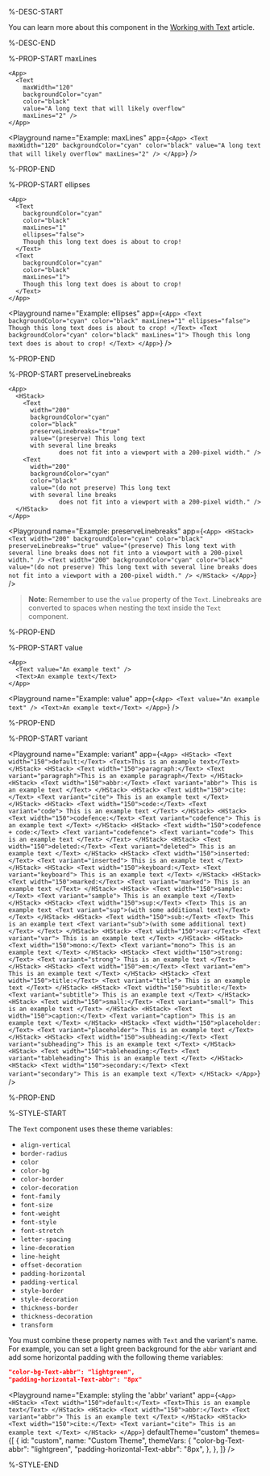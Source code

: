 %-DESC-START

You can learn more about this component in the [Working with Text](/learning/using-components/text) article.

%-DESC-END

%-PROP-START maxLines

```ueml copy
<App>
  <Text
    maxWidth="120"
    backgroundColor="cyan"
    color="black"
    value="A long text that will likely overflow"
    maxLines="2" />
</App>
```

<Playground
  name="Example: maxLines"
  app={`
  <App>
    <Text
      maxWidth="120"
      backgroundColor="cyan"
      color="black"
      value="A long text that will likely overflow"
      maxLines="2" />
  </App>
  `}
/>

%-PROP-END

%-PROP-START ellipses

```ueml copy /ellipses="false"/
<App>
  <Text
    backgroundColor="cyan"
    color="black"
    maxLines="1"
    ellipses="false">
    Though this long text does is about to crop!
  </Text>
  <Text
    backgroundColor="cyan"
    color="black"
    maxLines="1">
    Though this long text does is about to crop!
  </Text>
</App>
```

<Playground
  name="Example: ellipses"
  app={`
  <App>
    <Text
      backgroundColor="cyan"
      color="black"
      maxLines="1"
      ellipses="false">
      Though this long text does is about to crop!
    </Text>
    <Text
      backgroundColor="cyan"
      color="black"
      maxLines="1">
      Though this long text does is about to crop!
    </Text>
  </App>
  `}
/>

%-PROP-END

%-PROP-START preserveLinebreaks

```ueml copy {7}
<App>
  <HStack>
    <Text
      width="200"
      backgroundColor="cyan"
      color="black"
      preserveLinebreaks="true"
      value="(preserve) This long text
      with several line breaks
              does not fit into a viewport with a 200-pixel width." />
    <Text
      width="200"
      backgroundColor="cyan"
      color="black"
      value="(do not preserve) This long text
      with several line breaks
              does not fit into a viewport with a 200-pixel width." />
  </HStack>
</App>
```

<Playground
  name="Example: preserveLinebreaks"
  app={`
  <App>
    <HStack>
      <Text
        width="200"
        backgroundColor="cyan"
        color="black"
        preserveLinebreaks="true"
        value="(preserve) This long text
        with several line breaks
                does not fit into a viewport with a 200-pixel width." />
      <Text
        width="200"
        backgroundColor="cyan"
        color="black"
        value="(do not preserve) This long text
        with several line breaks
                does not fit into a viewport with a 200-pixel width." />
    </HStack>
  </App>
  `}
/>

> **Note**: Remember to use the `value` property of the `Text`.
> Linebreaks are converted to spaces when nesting the text inside the `Text` component.

%-PROP-END

%-PROP-START value

```ueml copy
<App>
  <Text value="An example text" />
  <Text>An example text</Text>
</App>
```

<Playground
  name="Example: value"
  app={`
  <App>
    <Text value="An example text" />
    <Text>An example text</Text>
  </App>
  `}
/>

%-PROP-END

%-PROP-START variant

<Playground
  name="Example: variant"
  app={`
    <App>
      <HStack>
        <Text width="150">default:</Text>
        <Text>This is an example text</Text>
      </HStack>
      <HStack>
        <Text width="150">paragraph:</Text>
        <Text variant="paragraph">This is an example paragraph</Text>
      </HStack>
      <HStack>
        <Text width="150">abbr:</Text>
        <Text variant="abbr">
          This is an example text
        </Text>
      </HStack>
      <HStack>
        <Text width="150">cite:</Text>
        <Text variant="cite">
          This is an example text
        </Text>
      </HStack>
      <HStack>
        <Text width="150">code:</Text>
        <Text variant="code">
          This is an example text
        </Text>
      </HStack>
      <HStack>
        <Text width="150">codefence:</Text>
        <Text variant="codefence">
          This is an example text
        </Text>
      </HStack>
      <HStack>
        <Text width="150">codefence + code:</Text>
        <Text variant="codefence">
          <Text variant="code">
            This is an example text
          </Text>
        </Text>
      </HStack>
      <HStack>
        <Text width="150">deleted:</Text>
        <Text variant="deleted">
          This is an example text
        </Text>
      </HStack>
      <HStack>
        <Text width="150">inserted:</Text>
        <Text variant="inserted">
          This is an example text
        </Text>
      </HStack>
      <HStack>
        <Text width="150">keyboard:</Text>
        <Text variant="keyboard">
          This is an example text
        </Text>
      </HStack>
      <HStack>
        <Text width="150">marked:</Text>
        <Text variant="marked">
          This is an example text
        </Text>
      </HStack>
      <HStack>
        <Text width="150">sample:</Text>
        <Text variant="sample">
          This is an example text
        </Text>
      </HStack>
      <HStack>
        <Text width="150">sup:</Text>
        <Text>
          This is an example text
          <Text variant="sup">(with some additional text)</Text>
        </Text>
      </HStack>
      <HStack>
        <Text width="150">sub:</Text>
        <Text>
          This is an example text
          <Text variant="sub">(with some additional text)</Text>
        </Text>
      </HStack>
      <HStack>
        <Text width="150">var:</Text>
        <Text variant="var">
          This is an example text
        </Text>
      </HStack>
      <HStack>
        <Text width="150">mono:</Text>
        <Text variant="mono">
          This is an example text
        </Text>
      </HStack>
      <HStack>
        <Text width="150">strong:</Text>
        <Text variant="strong">
          This is an example text
        </Text>
      </HStack>
      <HStack>
        <Text width="150">em:</Text>
        <Text variant="em">
          This is an example text
        </Text>
      </HStack>
      <HStack>
        <Text width="150">title:</Text>
        <Text variant="title">
          This is an example text
        </Text>
      </HStack>
      <HStack>
        <Text width="150">subtitle:</Text>
        <Text variant="subtitle">
          This is an example text
        </Text>
      </HStack>
      <HStack>
        <Text width="150">small:</Text>
        <Text variant="small">
          This is an example text
        </Text>
      </HStack>
      <HStack>
        <Text width="150">caption:</Text>
        <Text variant="caption">
          This is an example text
        </Text>
      </HStack>
      <HStack>
        <Text width="150">placeholder:</Text>
        <Text variant="placeholder">
          This is an example text
        </Text>
      </HStack>
      <HStack>
        <Text width="150">subheading:</Text>
        <Text variant="subheading">
          This is an example text
        </Text>
      </HStack>
      <HStack>
        <Text width="150">tableheading:</Text>
        <Text variant="tableheading">
          This is an example text
        </Text>
      </HStack>
      <HStack>
        <Text width="150">secondary:</Text>
        <Text variant="secondary">
          This is an example text
        </Text>
      </HStack>
    </App>
  `}
/>

%-PROP-END

%-STYLE-START

The `Text` component uses these theme variables:

- `align-vertical`
- `border-radius`
- `color`
- `color-bg`
- `color-border`
- `color-decoration`
- `font-family`
- `font-size`
- `font-weight`
- `font-style`
- `font-stretch`
- `letter-spacing`
- `line-decoration`
- `line-height`
- `offset-decoration`
- `padding-horizontal`
- `padding-vertical`
- `style-border`
- `style-decoration`
- `thickness-border`
- `thickness-decoration`
- `transform`

You must combine these property names with `Text` and the variant's name.
For example, you can set a light green background for the `abbr` variant and add some horizontal padding
with the following theme variables:

```json copy
"color-bg-Text-abbr": "lightgreen",
"padding-horizontal-Text-abbr": "8px"
```

<Playground
  name="Example: styling the 'abbr' variant"
  app={`
    <App>
      <HStack>
        <Text width="150">default:</Text>
        <Text>This is an example text</Text>
      </HStack>
      <HStack>
        <Text width="150">abbr:</Text>
        <Text variant="abbr">
          This is an example text
        </Text>
      </HStack>
      <HStack>
        <Text width="150">cite:</Text>
        <Text variant="cite">
          This is an example text
        </Text>
      </HStack>
    </App>
  `}
  defaultTheme="custom"
  themes={[
    {
      id: "custom",
      name: "Custom Theme",
      themeVars: {
        "color-bg-Text-abbr": "lightgreen",
        "padding-horizontal-Text-abbr": "8px",
      },
    },
  ]}
/>

%-STYLE-END
